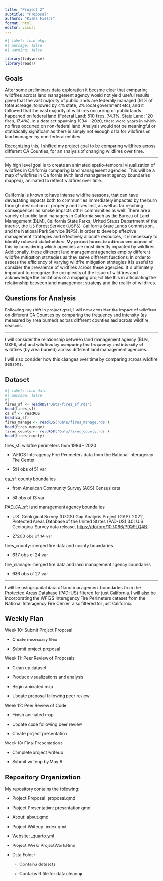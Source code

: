 ```yaml
---
title: "Project 2"
subtitle: "Proposal"
authors: "Kiana Fields"
format: html
editor: visual
---
```


```r
#| label: load-pkgs
#| message: false
#| warning: false

library(tidyverse)
library(readr)
```

## Goals

After some preliminary data exploration it became clear that comparing wildfires across land management agency would not yield useful results given that the vast majority of public lands are federally managed (91% of total acreage, followed by 4% state, 2% local government etc), and it followed that the vast majority of wildfires occurring on public lands happened on federal land (Federal Land: 510 fires, 74.3%. State Land: 120 fires, 17.4%). In a data set spanning 1984 - 2020, there were years in which no fires occurred on non-federal land. Analysis would not be meaningful or statistically significant as there is simply not enough data for wildfires on land managed by non-federal entities.

Recognizing this, I shifted my project goal to be comparing wildfires across different CA Counties, for an analysis of changing wildfires over time.

------------------------------------------------------------------------

My high level goal is to create an animated spatio-temporal visualization of wildfires in California comparing land management agencies. This will be a map of wildfires in California (with land management agency boundaries mapped), animated to reflect wildfires over time.

\
California is known to have intense wildfire seasons, that can have devastating impacts both to communities immediately impacted by the burn through destruction of property and lives lost, as well as far reaching consequences as smoke impacts other communities as well. There are a variety of public land managers in California such as the Bureau of Land Management (BLM), California State Parks, United States Department of the Interior, the US Forest Service (USFS), California State Lands Commission, and the National Park Service (NPS). In order to develop effective management strategies and effectively allocate resources, it is necessary to identify relevant stakeholders. My project hopes to address one aspect of this by considering which agencies are most directly impacted by wildfires. Additionally, these different land management agencies employ different wildfire mitigation strategies as they serve different functions; In order to assess the efficiency of varying wildfire mitigation strategies it is useful to consider the prevalence of wildfires across these agencies. It is ultimately important to recognize the complexity of the issue of wildfires and acknowledge the limitations of a mapping project like this in articulating the relationship between land management strategy and the reality of wildfires.

## Questions for Analysis

Following my shift in project goal, I will now consider the impact of wildfires on different CA Counties by comparing the frequency and intensity (as measured by area burned) across different counties and across wildfire seasons.

------------------------------------------------------------------------

I will consider the relationship between land management agency (BLM, USFS, etc) and wildfires by comparing the frequency and intensity of wildfires (by area burned) across different land management agencies.

I will also consider how this changes over time by comparing across wildfire seasons.

## Dataset

```r
#| label: load-data
#| message: false
#| 
fires_sf <- readRDS('Data/fires_sf.rds')
head(fires_sf)
ca_sf <- readRDS
head(ca_sf)
fires_manage <- readRDS('Data/fires_manage.rds')
head(fires_manage)
fires_county <- readRDS('Data/fires_county.rds')
head(fires_county)
```

fires_sf: wildfire perimeters from 1984 - 2020

-   WFIGS Interagency Fire Perimeters data from the National Interagency Fire Center

-   591 obs of 51 var

ca_sf: county boundaries

-   from American Community Survey (ACS) Census data

-   58 obs of 13 var

PAD_CA_sf: land management agency boundaries

-   U.S. Geological Survey (USGS) Gap Analysis Project (GAP), 2022, Protected Areas Database of the United States (PAD-US) 3.0: U.S. Geological Survey data release, <https://doi.org/10.5066/P9Q9LQ4B.>

-   27263 obs of 14 var

fires_county: merged fire data and county boundaries

-   637 obs of 24 var

fire_manage: merged fire data and land management agency boundaries

-   686 obs of 27 var

------------------------------------------------------------------------

I will be using spatial data of land management boundaries from the Protected Areas Database (PAD-US) filtered for just California. I will also be incorporating the WFIGS Interagency Fire Perimeters dataset from the National Interagency Fire Center, also filtered for just California.

## Weekly Plan

Week 10: Submit Project Proposal

-   Create necessary files

-   Submit project proposal

Week 11: Peer Review of Proposals

-   Clean up dataset

-   Produce visualizations and analysis

-   Begin animated map

-   Update proposal following peer review

Week 12: Peer Review of Code

-   Finish animated map

-   Update code following peer review

-   Create project presentation

Week 13: Final Presentations

-   Complete project writeup

-   Submit writeup by May 9

## Repository Organization

My repository contains the following:

-   Project Proposal: proposal.qmd

-   Project Presentation: presentation.qmd

-   About: about.qmd

-   Project Writeup: index.qmd

-   Website: \_quarto.yml

-   Project Work: ProjectWork.Rmd

-   Data Folder

    -   Contains datasets

    -   Contains R file for data cleanup
